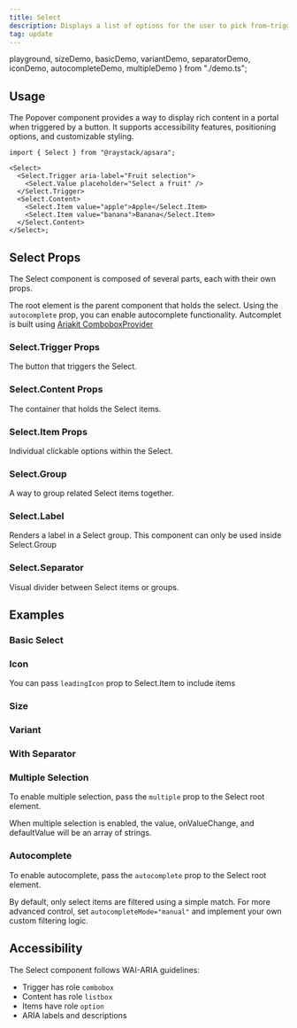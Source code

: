 ```yaml
---
title: Select
description: Displays a list of options for the user to pick from—triggered by a button.
tag: update
---
```


  playground,
  sizeDemo,
  basicDemo,
  variantDemo,
  separatorDemo,
  iconDemo,
  autocompleteDemo,
  multipleDemo
} from "./demo.ts";

<Demo data={playground} />

## Usage

The Popover component provides a way to display rich content in a portal when triggered by a button. It supports accessibility features, positioning options, and customizable styling.

```tsx
import { Select } from "@raystack/apsara";

<Select>
  <Select.Trigger aria-label="Fruit selection">
    <Select.Value placeholder="Select a fruit" />
  </Select.Trigger>
  <Select.Content>
    <Select.Item value="apple">Apple</Select.Item>
    <Select.Item value="banana">Banana</Select.Item>
  </Select.Content>
</Select>;
```

## Select Props

The Select component is composed of several parts, each with their own props.

The root element is the parent component that holds the select. Using the `autocomplete` prop, you can enable autocomplete functionality. Autcomplet is built using [Ariakit ComboboxProvider](https://ariakit.org/reference/combobox-provider)

<auto-type-table path="./props.ts" name="SelectRootProps" />

### Select.Trigger Props

The button that triggers the Select.

<auto-type-table path="./props.ts" name="SelectTriggerProps" />

### Select.Content Props

The container that holds the Select items.

<auto-type-table path="./props.ts" name="SelectContentProps" />

### Select.Item Props

Individual clickable options within the Select.

<auto-type-table path="./props.ts" name="SelectItemProps" />

### Select.Group

A way to group related Select items together.

<auto-type-table path="./props.ts" name="SelectGroupProps" />

### Select.Label

Renders a label in a Select group. This component can only be used inside Select.Group

<auto-type-table path="./props.ts" name="SelectLabelProps" />

### Select.Separator

Visual divider between Select items or groups.

<auto-type-table path="./props.ts" name="SelectSeparatorProps" />

## Examples

### Basic Select

<Demo data={basicDemo} />

### Icon

You can pass `leadingIcon` prop to Select.Item to include items

<Demo data={iconDemo} />

### Size

<Demo data={sizeDemo} />

### Variant

<Demo data={variantDemo} />

### With Separator

<Demo data={separatorDemo} />

### Multiple Selection

To enable multiple selection, pass the `multiple` prop to the Select root element.

When multiple selection is enabled, the value, onValueChange, and defaultValue will be an array of strings.

<Demo data={multipleDemo} />

### Autocomplete

To enable autocomplete, pass the `autocomplete` prop to the Select root element.

By default, only select items are filtered using a simple match. For more advanced control, set `autocompleteMode="manual"` and implement your own custom filtering logic.

<Demo data={autocompleteDemo} />

## Accessibility

The Select component follows WAI-ARIA guidelines:

- Trigger has role `combobox`
- Content has role `listbox`
- Items have role `option`
- ARIA labels and descriptions
